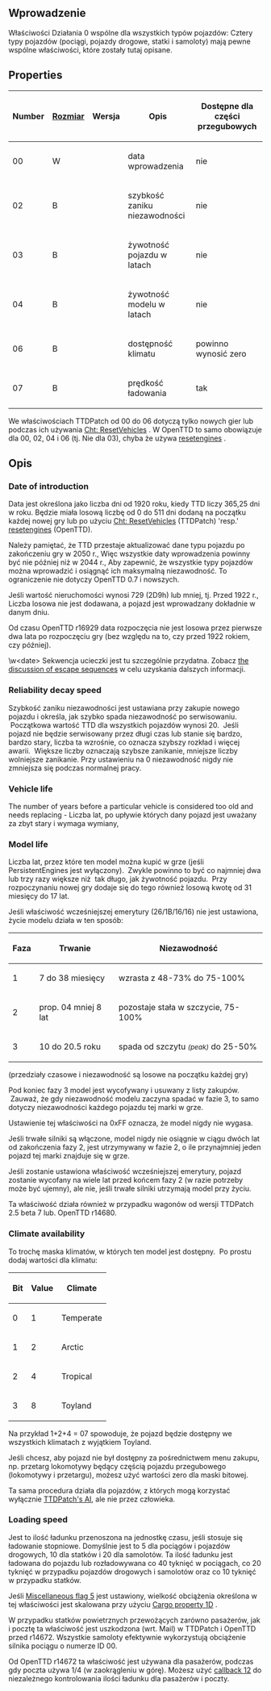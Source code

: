 {{pl/Development/NewGRF/inne strony|en=newgrf-specs.tt-wiki.net/wiki/Action0/Vehicles
|pl=pl/Development/NewGRF/NFO Specs/Action0/Vehicles |sub=nfo
}} {{en/-}}<!--<br>{{ambox | text = w trakcie edycji.}}-->
<div style="float:right; padding-left:12px; background:none;"><!--{{NFONavVehicles}}-->{{pl/Development/NewGRF/NFO Specs/Navigation}}</div>

==<span id="Introduction" title="Introduction">Wprowadzenie</span>==
Właściwości Działania 0 wspólne dla wszystkich typów pojazdów:
Cztery typy pojazdów (pociągi, pojazdy drogowe, statki i samoloty) mają pewne wspólne właściwości, które zostały tutaj opisane.

== Properties ==

{| class="wikitable"
|-
!Number !![[pl/Development/NewGRF/NFO Specs/GRFActionsDetailed|Rozmiar]]!!Wersja!!Opis!!Dostępne dla części przegubowych
|-
|00 ||W||{{pl/Development/NewGRF/ottdp|0.6|2.0}}||data wprowadzenia||nie
|-
| 02||B||{{pl/Development/NewGRF/ottdp|0.6|2.0}}||szybkość zaniku niezawodności||nie
|-
| 03||B||{{pl/Development/NewGRF/ottdp|0.6|2.0}}||żywotność pojazdu w latach||nie
|-
| 04||B||{{pl/Development/NewGRF/ottdp|0.6|2.0}}||żywotność modelu w latach||nie
|-
| 06||B||{{pl/Development/NewGRF/ottdp|0.6|2.0}}||dostępność klimatu||powinno wynosić zero
|-
| 07||B||{{pl/Development/NewGRF/ottdp|0.6|2.0}} {{pl/Development/NewGRF/grfFrom|2}}||prędkość ładowania||tak
|}

We właściwościach TTDPatch od 00 do 06 dotyczą tylko nowych gier lub podczas ich używania <!-- [[ttwiki:ResetVehicleData|Cht: ResetVehicles]] -->[http://www.tt-wiki.net/wiki/ResetVehicleData Cht: ResetVehicles] .
W OpenTTD to samo obowiązuje dla 00, 02, 04 i 06 (tj. Nie dla 03), chyba że używa <!-- [[ottdwiki:Console#Other_commands|resetengines]] --> <!-- [http://wiki.openttd.org/Console#Other_commands resetengines] --> [[pl/Manual/Konsola#inne-komendy|resetengines]] .

==<span id="Description" title="Description">Opis</span>==

=== Date of introduction ===

Data jest określona jako liczba dni od 1920 roku, kiedy TTD liczy 365,25 dni w roku. Będzie miała losową liczbę od 0 do 511 dni dodaną na początku każdej nowej gry lub po użyciu <!--[[ttwiki:ResetVehicleData|Cht: ResetVehicles]]-->[http://www.tt-wiki.net/wiki/ResetVehicleData Cht: ResetVehicles] (TTDPatch) 'resp.' <!--[[ottdwiki:Console#Other_commands|resetengines]]-->[[pl/Manual/Konsola#inne-komendy | resetengines]] (OpenTTD).

{{pl/Development/NewGRF/ottdp|&lt;0.7|}} Należy pamiętać, że TTD przestaje aktualizować dane typu pojazdu po zakończeniu gry w 2050 r., Więc wszystkie daty wprowadzenia powinny być nie później niż w 2044 r., Aby zapewnić, że wszystkie typy pojazdów można wprowadzić i osiągnąć ich maksymalną niezawodność. To ograniczenie nie dotyczy OpenTTD 0.7 i nowszych.

{{pl/Development/NewGRF/ottdp|&lt;0.7| |ottdrev=before r16929}} Jeśli wartość nieruchomości wynosi 729 (2D9h) lub mniej, tj. Przed 1922 r., Liczba losowa nie jest dodawana, a pojazd jest wprowadzany dokładnie w danym dniu.

{{pl/Development/NewGRF/ottdp|0.7|no}} Od czasu OpenTTD r16929 data rozpoczęcia nie jest losowa przez pierwsze dwa lata po rozpoczęciu gry (bez względu na to, czy przed 1922 rokiem, czy później).

\w&lt;date&gt; Sekwencja ucieczki jest tu szczególnie przydatna. Zobacz [[pl/Development/NewGRF/NFO Specs/GRFActionsDetailed#byte-order|the discussion of escape sequences]] w celu uzyskania dalszych informacji.

=== Reliability decay speed ===

Szybkość zaniku niezawodności jest ustawiana przy zakupie nowego pojazdu i określa, jak szybko spada niezawodność po serwisowaniu. &nbsp;Początkowa wartość TTD dla wszystkich pojazdów wynosi 20. &nbsp;Jeśli pojazd nie będzie serwisowany przez długi czas lub stanie się bardzo, bardzo stary, liczba ta wzrośnie, co oznacza szybszy rozkład i więcej awarii. &nbsp;Większe liczby oznaczają szybsze zanikanie, mniejsze liczby wolniejsze zanikanie. Przy ustawieniu na 0 niezawodność nigdy nie zmniejsza się podczas normalnej pracy.

=== Vehicle life ===

The number of years before a particular vehicle is considered too old and needs replacing - 
Liczba lat, po upływie których dany pojazd jest uważany za zbyt stary i wymaga wymiany,
=== Model life ===

Liczba lat, przez które ten model można kupić w grze (jeśli PersistentEngines jest wyłączony). &nbsp;Zwykle powinno to być co najmniej dwa lub trzy razy większe niż &nbsp;tak długo, jak żywotność pojazdu. &nbsp;Przy rozpoczynaniu nowej gry dodaje się do tego również losową kwotę od 31 miesięcy do 17 lat.

Jeśli właściwość wcześniejszej emerytury (26/1B/16/16) nie jest ustawiona, życie modelu działa w ten sposób:

{|
|-
!Faza !!Trwanie !!Niezawodność
|-
|1||7 do 38 miesięcy||wzrasta z 48-73% do 75-100%
|-
|2||prop. 04 mniej 8 lat||pozostaje stała w szczycie, 75-100%
|-
|3||10 do 20.5 roku||spada od szczytu <small>''(peak)''</small> do 25-50%
|}

(przedziały czasowe i niezawodność są losowe na początku każdej gry)

Pod koniec fazy 3 model jest wycofywany i usuwany z listy zakupów. &nbsp;Zauważ, że gdy niezawodność modelu zaczyna spadać w fazie 3, to samo dotyczy niezawodności każdego pojazdu tej marki w grze.

Ustawienie tej właściwości na 0xFF oznacza, że ​​model nigdy nie wygasa.

Jeśli trwałe silniki są włączone, model nigdy nie osiągnie w ciągu dwóch lat od zakończenia fazy 2, jest utrzymywany w fazie 2, o ile przynajmniej jeden pojazd tej marki znajduje się w grze.

Jeśli zostanie ustawiona właściwość wcześniejszej emerytury, pojazd zostanie wycofany na wiele lat przed końcem fazy 2 (w razie potrzeby może być ujemny), ale nie, jeśli trwałe silniki utrzymają model przy życiu.

{{pl/Development/NewGRF/ottdp|0.7|2.5|ottdrev=r14680|ttdprev=2.5 beta 7}} Ta właściwość działa również w przypadku wagonów od wersji TTDPatch 2.5 beta 7 lub. OpenTTD r14680.

=== Climate availability ===

To trochę maska ​​klimatów, w których ten model jest dostępny. &nbsp;Po prostu dodaj wartości dla klimatu:

{|
|-
!Bit!!Value!!Climate
|-
|0||1||Temperate
|-
|1||2||Arctic
|-
|2||4||Tropical
|-
|3||8||Toyland
|}

Na przykład 1+2+4 = 07 spowoduje, że pojazd będzie dostępny we wszystkich klimatach z wyjątkiem Toyland.

Jeśli chcesz, aby pojazd nie był dostępny za pośrednictwem menu zakupu, np. przetarg lokomotywy będący częścią pojazdu przegubowego (lokomotywy i przetargu), możesz użyć wartości zero dla maski bitowej.

{{pl/Development/NewGRF/ottdp|no|2.5}} Ta sama procedura działa dla pojazdów, z których mogą korzystać wyłącznie [[pl/Development/NewGRF/NFO Specs/Callback/AI construction∕purchase selection |TTDPatch's AI]], ale nie przez człowieka.

=== Loading speed ===
Jest to ilość ładunku przenoszona na jednostkę czasu, jeśli stosuje się ładowanie stopniowe. Domyślnie jest to 5 dla pociągów i pojazdów drogowych, 10 dla statków i 20 dla samolotów. Ta ilość ładunku jest ładowana do pojazdu lub rozładowywana co 40 tyknięć w pociągach, co 20 tyknięć w przypadku pojazdów drogowych i samolotów oraz co 10 tyknięć w przypadku statków.

Jeśli [[pl/Development/NewGRF/NFO Specs/Action0/Vehicles/Trains#miscellaneous-flags-27|Miscellaneous flag 5]] jest ustawiony, wielkość obciążenia określona w tej właściwości jest skalowana przy użyciu  [[pl/Development/NewGRF/NFO Specs/Action0/Cargos#capacity-multiplier-1d|Cargo property 1D]] .

{{pl/Development/NewGRF/ottdp|&lt;0.7||ottdrev=before r14672}} W przypadku statków powietrznych przewożących zarówno pasażerów, jak i pocztę ta właściwość jest uszkodzona (wrt. Mail) w TTDPatch i OpenTTD przed r14672. Wszystkie samoloty efektywnie wykorzystują obciążenie silnika pociągu o numerze ID 00.

{{pl/Development/NewGRF/ottdp|0.7|no|ottdrev=r14672}} Od OpenTTD r14672 ta właściwość jest używana dla pasażerów, podczas gdy poczta używa 1/4 (w zaokrągleniu w górę). Możesz użyć [[pl/Development/NewGRF/NFO Specs/Callback/Main Page#load-amount-12|callback 12]]  do niezależnego kontrolowania ilości ładunku dla pasażerów i poczty.